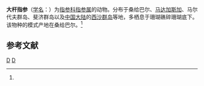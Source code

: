 {{Speciesbox
| taxon = Chiridota stuhlmanni
| binomial_authority = (Lampert, 1896)<ref name='id12757'>{{cite web| url =http://www.bioinfo.cn/db05/BjdwSpecies.php?action=view&id=12757| title =大杆指参| work =《中国动物物种编目数据库》| publisher =中国科学院微生物研究所| author =中国科学院动物研究所| accessdate =2009-04-28| deadurl =yes| archiveurl =https://web.archive.org/web/20160305085434/http://www.bioinfo.cn/db05/BjdwSpecies.php?action=view&id=12757| archivedate =2016-03-05}}</ref>
}}

'''大杆指参'''（[[学名|学名]]：{{lang|la|''Chiridota stuhlmanni''}}）为[[指参科|指参科]][[指参属|指参属]]的动物。分布于桑给巴尔、[[马达加斯加|马达加斯加]]、马尔代夫群岛、斐济群岛以及[[中国大陆|中国大陆]]的[[西沙群岛|西沙群岛]]等地，多栖息于珊瑚礁碎珊瑚底下。该物种的模式产地在桑给巴尔。<ref name='id12757'/>

== 参考文献 ==
{{reflist}}

{{海参小作品}}

{{taxonbar}}
[[Category:_1896年描述的动物|D]]
[[Category:指参属|D]]